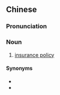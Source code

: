 {{also|保险单}}
==Chinese==
{{zh-forms|s=保险单|type=21}}

===Pronunciation===
{{zh-pron
|m=bǎoxiǎndān
|c=bou2 him2 daan1
|cat=n
}}

===Noun===
{{zh-noun}}

# [[insurance policy]]

====Synonyms====
* {{zh-l|保險合同}}
* {{zh-l|保險計劃}}
